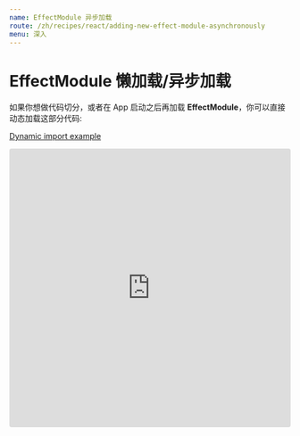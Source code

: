 ```yaml
---
name: EffectModule 异步加载
route: /zh/recipes/react/adding-new-effect-module-asynchronously
menu: 深入
---
```


# **EffectModule** 懒加载/异步加载
如果你想做代码切分，或者在 App 启动之后再加载 **EffectModule**，你可以直接动态加载这部分代码:

[Dynamic import example](https://codesandbox.io/s/sigi-dynamic-import-l9uks)

<iframe
  src="https://codesandbox.io/embed/sigi-dynamic-import-l9uks?fontsize=14&hidenavigation=1&module=%2Fsrc%2Findex.tsx&theme=dark"
  style="width:100%; height:500px; border:0; border-radius: 4px; overflow:hidden;"
  title="sigi-dynamic-import-l9uks"
  allow="geolocation; microphone; camera; midi; vr; accelerometer; gyroscope; payment; ambient-light-sensor; encrypted-media; usb"
  sandbox="allow-modals allow-forms allow-popups allow-scripts allow-same-origin"
></iframe>
